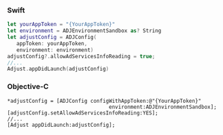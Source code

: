 <Tabs>
<Tab sync="swift">

### Swift

```swift {6}
let yourAppToken = "{YourAppToken}"
let environment = ADJEnvironmentSandbox as? String
let adjustConfig = ADJConfig(
   appToken: yourAppToken,
   environment: environment)
adjustConfig?.allowAdServicesInfoReading = true;
//...
Adjust.appDidLaunch(adjustConfig)
```

</Tab>
<Tab sync="objc">

### Objective-C

```objc {3}
*adjustConfig = [ADJConfig configWithAppToken:@"{YourAppToken}"
                                 environment:ADJEnvironmentSandbox];
[adjustConfig.setAllowAdServicesInfoReading:YES];
//...
[Adjust appDidLaunch:adjustConfig];
```

</Tab>
</Tabs>
